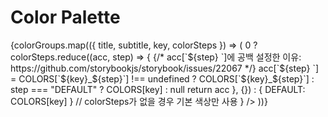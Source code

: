 
<Meta title="System/Colors" />

# Color Palette

<ColorPalette>
  {colorGroups.map(({ title, subtitle, key, colorSteps }) => (
    <ColorItem
      key={key}
      title={title}
      subtitle={subtitle}
      colors={
        colorSteps && colorSteps.length > 0
          ? colorSteps.reduce((acc, step) => {
            {/* acc[`${step} `]에 공백 설정한 이유: https://github.com/storybookjs/storybook/issues/22067 */}
              acc[`${step} `] =
                COLORS[`${key}_${step}`] !== undefined
                  ? COLORS[`${key}_${step}`]
                  : step === "DEFAULT"
                    ? COLORS[key]
                    : null
              return acc
            }, {})
          : { DEFAULT: COLORS[key] } // colorSteps가 없을 경우 기본 색상만 사용
      }
    />
  ))}
</ColorPalette>
